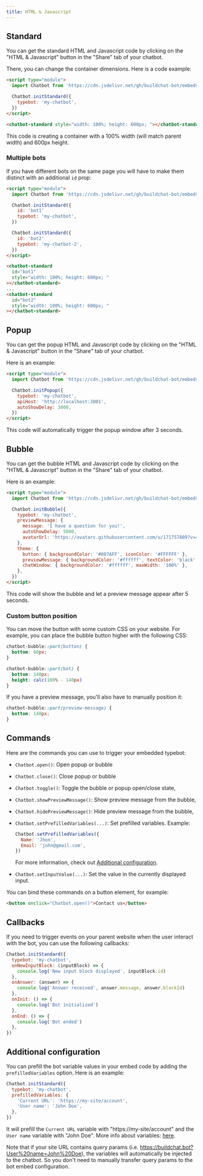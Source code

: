 ```yaml
---
title: HTML & Javascript
---
```


## Standard

You can get the standard HTML and Javascript code by clicking on the "HTML & Javascript" button in the "Share" tab of your chatbot.

There, you can change the container dimensions. Here is a code example:

```html
<script type="module">
  import Chatbot from 'https://cdn.jsdelivr.net/gh/buildchat-bot/embeds@v1.1/js/web.js'

  Chatbot.initStandard({
    typebot: 'my-chatbot',
  })
</script>

<chatbot-standard style="width: 100%; height: 600px; "></chatbot-standard>
```

This code is creating a container with a 100% width (will match parent width) and 600px height.

### Multiple bots

If you have different bots on the same page you will have to make them distinct with an additional `id` prop:

```html
<script type="module">
  import Chatbot from 'https://cdn.jsdelivr.net/gh/buildchat-bot/embeds@v1.1/js/web.js'

  Chatbot.initStandard({
    id: 'bot1'
    typebot: 'my-chatbot',
  })

  Chatbot.initStandard({
    id: 'bot2'
    typebot: 'my-chatbot-2',
  })
</script>

<chatbot-standard
  id="bot1"
  style="width: 100%; height: 600px; "
></chatbot-standard>
...
<chatbot-standard
  id="bot2"
  style="width: 100%; height: 600px; "
></chatbot-standard>
```

## Popup

You can get the popup HTML and Javascript code by clicking on the "HTML & Javascript" button in the "Share" tab of your chatbot.

Here is an example:

```html
<script type="module">
  import Chatbot from 'https://cdn.jsdelivr.net/gh/buildchat-bot/embeds@v1.1/js/web.js'

  Chatbot.initPopup({
    typebot: 'my-chatbot',
    apiHost: 'http://localhost:3001',
    autoShowDelay: 3000,
  })
</script>
```

This code will automatically trigger the popup window after 3 seconds.

## Bubble

You can get the bubble HTML and Javascript code by clicking on the "HTML & Javascript" button in the "Share" tab of your chatbot.

Here is an example:

```html
<script type="module">
  import Chatbot from 'https://cdn.jsdelivr.net/gh/buildchat-bot/embeds@v1.1/js/web.js'

  Chatbot.initBubble({
    typebot: 'my-chatbot',
    previewMessage: {
      message: 'I have a question for you!',
      autoShowDelay: 5000,
      avatarUrl: 'https://avatars.githubusercontent.com/u/171757809?v=4',
    },
    theme: {
      button: { backgroundColor: '#007AFF', iconColor: '#FFFFFF' },
      previewMessage: { backgroundColor: '#ffffff', textColor: 'black' },
      chatWindow: { backgroundColor: '#ffffff', maxWidth: '100%' },
    },
  })
</script>
```

This code will show the bubble and let a preview message appear after 5 seconds.

### Custom button position

You can move the button with some custom CSS on your website. For example, you can place the bubble button higher with the following CSS:

```css
chatbot-bubble::part(button) {
  bottom: 60px;
}

chatbot-bubble::part(bot) {
  bottom: 140px;
  height: calc(100% - 140px)
}
```

If you have a preview message, you'll also have to manually position it:

```css
chatbot-bubble::part(preview-message) {
  bottom: 140px;
}
```

## Commands

Here are the commands you can use to trigger your embedded typebot:

- `Chatbot.open()`: Open popup or bubble
- `Chatbot.close()`: Close popup or bubble
- `Chatbot.toggle()`: Toggle the bubble or popup open/close state,
- `Chatbot.showPreviewMessage()`: Show preview message from the bubble,
- `Chatbot.hidePreviewMessage()`: Hide preview message from the bubble,
- `Chatbot.setPrefilledVariables(...)`: Set prefilled variables.
  Example:

  ```js
  Chatbot.setPrefilledVariables({
    Name: 'Jhon',
    Email: 'john@gmail.com',
  })
  ```

  For more information, check out [Additional configuration](#additional-configuration).

- `Chatbot.setInputValue(...)`: Set the value in the currently displayed input.

You can bind these commands on a button element, for example:

```html
<button onclick="Chatbot.open()">Contact us</button>
```

## Callbacks

If you need to trigger events on your parent website when the user interact with the bot, you can use the following callbacks:

```js
Chatbot.initStandard({
  typebot: 'my-chatbot',
  onNewInputBlock: (inputBlock) => {
    console.log('New input block displayed', inputBlock.id)
  },
  onAnswer: (answer) => {
    console.log('Answer received', answer.message, answer.blockId)
  },
  onInit: () => {
    console.log('Bot initialized')
  },
  onEnd: () => {
    console.log('Bot ended')
  },
})
```

## Additional configuration

You can prefill the bot variable values in your embed code by adding the `prefilledVariables` option. Here is an example:

```js
Chatbot.initStandard({
  typebot: 'my-chatbot',
  prefilledVariables: {
    'Current URL': 'https://my-site/account',
    'User name': 'John Doe',
  },
})
```

It will prefill the `Current URL` variable with "https://my-site/account" and the `User name` variable with "John Doe". More info about variables: [here](/editor/variables).

Note that if your site URL contains query params (i.e. https://buildchat.bot?User%20name=John%20Doe), the variables will automatically be injected to the chatbot. So you don't need to manually transfer query params to the bot embed configuration.

